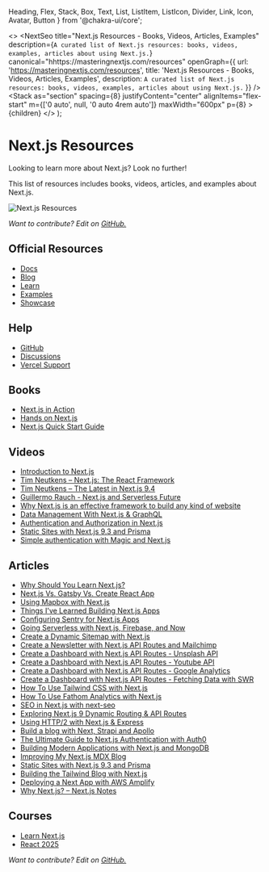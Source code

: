   Heading,
  Flex,
  Stack,
  Box,
  Text,
  List,
  ListItem,
  ListIcon,
  Divider,
  Link,
  Icon,
  Avatar,
  Button
} from '@chakra-ui/core';


  <>
    <NextSeo
      title="Next.js Resources - Books, Videos, Articles, Examples"
      description={`A curated list of Next.js resources: books, videos, examples, articles about using Next.js.`}
      canonical="hhttps://masteringnextjs.com/resources"
      openGraph={{
        url: 'https://masteringnextjs.com/resources',
        title: 'Next.js Resources - Books, Videos, Articles, Examples',
        description: `A curated list of Next.js resources: books, videos, examples, articles about using Next.js.`
      }}
    />
    <Box as="main">
      <Flex justifyContent="center" flexDirection="column" bg="#FBFBFB">
        <Container>
          <Stack
            as="section"
            spacing={8}
            justifyContent="center"
            alignItems="flex-start"
            m={['0 auto', null, '0 auto 4rem auto']}
            maxWidth="600px"
            p={8}
          >
            <Flex
              flexDirection="column"
              justifyContent="flex-start"
              alignItems="flex-start"
              maxWidth="600px"
            >
              {children}
            </Flex>
          </Stack>
        </Container>
      </Flex>
    </Box>
  </>
);

# Next.js Resources

Looking to learn more about Next.js? Look no further!

This list of resources includes books, videos, articles, and examples about Next.js.

![Next.js Resources](/nextjs.jpg)

_Want to contribute? Edit on [GitHub.](https://github.com/leerob/mastering-nextjs/blob/master/pages/resources.mdx)_

## Official Resources

- [Docs](https://nextjs.org/docs/getting-started)
- [Blog](https://nextjs.org/blog)
- [Learn](https://nextjs.org/learn/basics/getting-started)
- [Examples](https://github.com/vercel/next.js/tree/canary/examples)
- [Showcase](https://nextjs.org/showcase)

## Help

- [GitHub](https://github.com/vercel/next.js)
- [Discussions](https://github.com/vercel/next.js/discussions)
- [Vercel Support](https://vercel.com/support)

## Books

- [Next.js in Action](https://www.manning.com/books/next-js-in-action)
- [Hands on Next.js](https://www.honext.io/)
- [Next.js Quick Start Guide](https://www.amazon.com/Next-js-Quick-Start-Guide-Server-side/dp/1788993667)

## Videos

- [Introduction to Next.js](https://www.youtube.com/watch?v=uQeidE2LA1s)
- [Tim Neutkens – Next.js: The React Framework](https://www.youtube.com/watch?v=KC7j3DtOnYE)
- [Tim Neutkens – The Latest in Next.js 9.4](https://www.youtube.com/watch?v=UD98x-2mido)
- [Guillermo Rauch - Next.js and Serverless Future](https://www.youtube.com/watch?v=2porsQ1gLvA)
- [Why Next.js is an effective framework to build any kind of website](https://www.youtube.com/watch?v=HeWp8kaVvnQ)
- [Data Management With Next.js & GraphQL](https://www.youtube.com/watch?v=g_LA1quUIi8)
- [Authentication and Authorization in Next.js](https://www.youtube.com/watch?v=bo4BbGwZsWo)
- [Static Sites with Next.js 9.3 and Prisma](https://www.youtube.com/watch?v=wk-dUsLUADg)
- [Simple authentication with Magic and Next.js](https://www.youtube.com/watch?v=u--BudNBKFU)

## Articles

- [Why Should You Learn Next.js?](https://leerob.io/blog/learn-nextjs)
- [Next.js Vs. Gatsby Vs. Create React App](https://leerob.io/blog/nextjs-gatsby-create-react-app)
- [Using Mapbox with Next.js](https://leerob.io/blog/using-mapbox-with-next-js)
- [Things I've Learned Building Next.js Apps](https://leerob.io/blog/things-ive-learned-building-nextjs-apps)
- [Configuring Sentry for Next.js Apps](https://leerob.io/blog/configuring-sentry-for-nextjs-apps)
- [Going Serverless with Next.js, Firebase, and Now](https://leerob.io/blog/going-serverless-next-firebase-now)
- [Create a Dynamic Sitemap with Next.js](https://leerob.io/blog/nextjs-sitemap-robots)
- [Create a Newsletter with Next.js API Routes and Mailchimp](https://leerob.io/blog/mailchimp-next-js)
- [Create a Dashboard with Next.js API Routes - Unsplash API](https://leerob.io/blog/unsplash-api-nextjs)
- [Create a Dashboard with Next.js API Routes - Youtube API](https://leerob.io/blog/youtube-api-nextjs)
- [Create a Dashboard with Next.js API Routes - Google Analytics](https://leerob.io/blog/google-analytics-api-nextjs)
- [Create a Dashboard with Next.js API Routes - Fetching Data with SWR](https://leerob.io/blog/fetching-data-with-swr)
- [How To Use Tailwind CSS with Next.js](https://statickit.com/guides/next-js-tailwind)
- [How To Use Fathom Analytics with Next.js](https://statickit.com/guides/fathom-analytics-next-js)
- [SEO in Next.js with next-seo](https://www.garymeehan.ie/blog/seo-in-nextjs-with-next-seo)
- [Exploring Next.js 9 Dynamic Routing & API Routes](https://reacttricks.com/exploring-next-9-dynamic-routing-and-api-routes/)
- [Using HTTP/2 with Next.js & Express](https://itnext.io/using-http-2-with-next-js-express-917791ca249b)
- [Build a blog with Next, Strapi and Apollo](https://strapi.io/blog/build-a-blog-with-next-react-js-strapi-and-apollo?utm_source=twitter&utm_medium=social&utm_campaign=next-blog&utm_content=pmTh13-1)
- [The Ultimate Guide to Next.js Authentication with Auth0](https://auth0.com/blog/ultimate-guide-nextjs-authentication-auth0/)
- [Building Modern Applications with Next.js and MongoDB](https://www.mongodb.com/blog/post/building-modern-applications-with-nextjs-and-mongodb)
- [Improving My Next.js MDX Blog](https://leerob.io/blog/mdx)
- [Static Sites with Next.js 9.3 and Prisma](https://leerob.io/blog/next-prisma)
- [Building the Tailwind Blog with Next.js](https://blog.tailwindcss.com/building-the-tailwind-blog)
- [Deploying a Next App with AWS Amplify](https://dev.to/dabit3/5-minute-tutorial-deploying-a-next-app-with-aws-amplify-hosting-5199)
- [Why Next.js? – Next.js Notes](https://nextjsnotes.com/why-nextjs/)

## Courses

- [Learn Next.js](https://masteringnextjs.com)
- [React 2025](https://react2025.com)

_Want to contribute? Edit on [GitHub.](https://github.com/leerob/mastering-nextjs/blob/master/pages/resources.mdx)_
